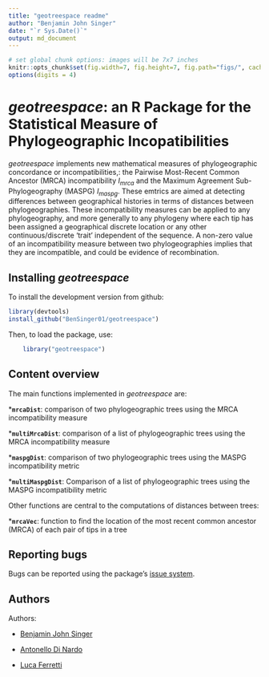 ```yaml
---
title: "geotreespace readme"
author: "Benjamin John Singer"
date: "`r Sys.Date()`"
output: md_document
---
```


```r
# set global chunk options: images will be 7x7 inches
knitr::opts_chunk$set(fig.width=7, fig.height=7, fig.path="figs/", cache=FALSE, dpi=96)
options(digits = 4)
```


*geotreespace*: an R Package for the Statistical Measure of Phylogeographic Incopatibilities
============================================================================================

*geotreespace* implements new mathematical measures of phylogeographic concordance or incompatibilities,:
the Pairwise Most-Recent Common Ancestor (MRCA) incompatibility $I_{mrca}$ and the Maximum Agreement Sub-Phylogeography (MASPG) $I_{maspg}$.
These emtrics are aimed at detecting differences between geographical histories in terms of
distances between phylogeographies. These incompatibility measures can be applied
to any phylogeography, and more generally to any phylogeny where each tip has been assigned
a geographical discrete location or any other continuous/discrete 'trait' independent of the sequence.
A non-zero value of an incompatibility measure between two phylogeographies implies that they are incompatible,
and could be evidence of recombination.


Installing *geotreespace*
-------------------------

To install the development version from github:
```r
library(devtools)
install_github("BenSinger01/geotreespace")
```

Then, to load the package, use:
```r
    library("geotreespace")
```

Content overview
----------------

The main functions implemented in *geotreespace* are:

*__`mrcaDist`__: comparison of two phylogeographic trees using the MRCA incompatibility measure

*__`multiMrcaDist`__: comparison of a list of phylogeographic trees using the MRCA incompatibility measure

*__`maspgDist`__: comparison of two phylogeographic trees using the MASPG incompatibility metric

*__`multiMaspgDist`__: Comparison of a list of phylogeographic trees using the MASPG incompatibility metric

Other functions are central to the computations of distances between
trees:

*__`mrcaVec`__: function to find the location of the most recent common ancestor (MRCA) of each pair of tips in a tree


Reporting bugs
--------------

Bugs can be reported using the package’s
[issue system](https://github.com/BenSinger01/geotreespace/issues).


Authors
-------

Authors:

* [Benjamin John Singer](https://twitter.com/_bensinger?lang=en-GB)

* [Antonello Di Nardo](https://www.pirbright.ac.uk/users/dr-antonello-di-nardo)

* [Luca Ferretti](https://sites.google.com/view/lucaferretti)

